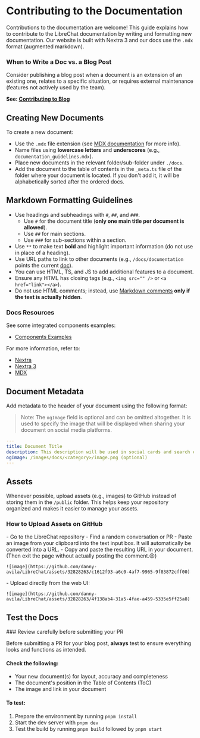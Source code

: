 # Contributing to the Documentation

Contributions to the documentation are welcome! This guide explains how to contribute to the LibreChat documentation by writing and formatting new documentation. Our website is built with Nextra 3 and our docs use the `.mdx` format (augmented markdown).

### When to Write a Doc vs. a Blog Post

<Callout type="info" title="Blog vs Docs">
Consider publishing a blog post when a document is an extension of an existing one, relates to a specific situation, or requires external maintenance (features not actively used by the team).

**See: [Contributing to Blog](/blog/2024-04-17_blog_guide)**

</Callout>

## Creating New Documents

To create a new document:

- Use the `.mdx` file extension (see [MDX documentation](https://mdxjs.com/) for more info).
- Name files using **lowercase letters** and **underscores** (e.g., `documentation_guidelines.mdx`).
- Place new documents in the relevant folder/sub-folder under `./docs`.
- Add the document to the table of contents in the `_meta.ts` file of the folder where your document is located. If you don't add it, it will be alphabetically sorted after the ordered docs.

## Markdown Formatting Guidelines

- Use headings and subheadings with `#`, `##`, and `###`.
  - Use `#` for the document title (**only one main title per document is allowed**).
  - Use `##` for main sections.
  - Use `###` for sub-sections within a section.
- Use `**` to make text **bold** and highlight important information (do not use in place of a heading).
- Use URL paths to link to other documents (e.g., `/docs/documentation` points the current [doc](/docs/documentation)).
- You can use HTML, TS, and JS to add additional features to a document.
- Ensure any HTML has closing tags (e.g., `<img src="" />` or `<a href="link"></a>`).
- Do not use HTML comments; instead, use [Markdown comments](https://gist.github.com/jonikarppinen/47dc8c1d7ab7e911f4c9?permalink_comment_id=4272770#gistcomment-4272770) **only if the text is actually hidden**.

### Docs Resources

<Callout type="tip" title="Docs Resources">

See some integrated components examples:
* [Components Examples](/docs/documentation/examples)

For more information, refer to:

- [Nextra](https://nextra.site/docs/docs-theme/start)
- [Nextra 3](https://the-guild.dev/blog/nextra-3#intro)
- [MDX](https://mdxjs.com/)

</Callout>

## Document Metadata

Add metadata to the header of your document using the following format:

> Note: The `ogImage` field is optional and can be omitted altogether. It is used to specify the image that will be displayed when sharing your document on social media platforms.

```yaml filename="metadata example:"
---
title: Document Title
description: This description will be used in social cards and search engine results.
ogImage: /images/docs/<category>/image.png (optional)
---
```

## Assets

Whenever possible, upload assets (e.g., images) to GitHub instead of storing them in the `/public` folder. This helps keep your repository organized and makes it easier to manage your assets.

### How to Upload Assets on GitHub

<Callout title="Method A" emoji="🅰️" collapsible>
    - Go to the LibreChat repository 
    - Find a random conversation or PR
    - Paste an image from your clipboard into the text input box. It will automatically be converted into a URL. 
    - Copy and paste the resulting URL in your document. (Then exit the page without actually posting the comment.😉)

    ![image](https://github.com/danny-avila/LibreChat/assets/32828263/c1612f93-a6c0-4af7-9965-9f83872cff00)

</Callout>

<Callout title="Method B" emoji="🅱️" collapsible>
    - Upload directly from the web UI:

    ![image](https://github.com/danny-avila/LibreChat/assets/32828263/4f138ab4-31a5-4fae-a459-5335e5ff25a8)

</Callout>

## Test the Docs

<Callout type="warning" title="Before you submit">
### Review carefully before submitting your PR

Before submitting a PR for your blog post, **always** test to ensure everything looks and functions as intended.

#### Check the following:

- Your new document(s) for layout, accuracy and completeness
- The document's position in the Table of Contents (ToC)
- The image and link in your document

#### To test:

1. Prepare the environment by running `pnpm install`
2. Start the dev server with `pnpm dev`
3. Test the build by running `pnpm build` followed by `pnpm start`

</Callout>

